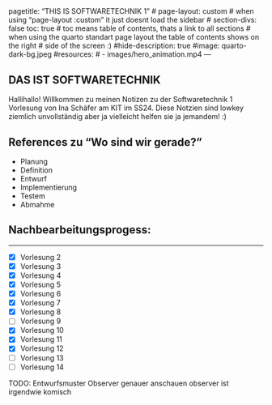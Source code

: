 <!--TAGS-->
---
pagetitle: "THIS IS SOFTWARETECHNIK 1"
# page-layout: custom
# when using "page-layout :custom" it just doesnt load the sidebar
# section-divs: false
toc: true
# toc means table of contents, thats a link to all sections
# when using the quarto standart page layout the table of contents shows on the right # side of the screen :)
#hide-description: true
#image: quarto-dark-bg.jpeg
#resources: 
#  - images/hero_animation.mp4
---
<!--/TAGS-->

## DAS IST SOFTWARETECHNIK

Hallihallo! Willkommen zu meinen Notizen zu der Softwaretechnik 1 Vorlesung von Ina Schäfer am KIT im SS24. Diese Notzien sind lowkey ziemlich unvollständig aber ja vielleicht helfen sie ja jemandem! :)


## References zu "Wo sind wir gerade?"
- Planung
- Definition
- Entwurf
- Implementierung
- Testem
- Abmahme

## Nachbearbeitungsprogess:
***

- [X] Vorlesung 2
- [X] Vorlesung 3
- [X] Vorlesung 4
- [X] Vorlesung 5
- [X] Vorlesung 6
- [X] Vorlesung 7
- [X] Vorlesung 8
- [ ] Vorlesung 9
- [X] Vorlesung 10
- [X] Vorlesung 11
- [X] Vorlesung 12
- [ ] Vorlesung 13
- [ ] Vorlesung 14

TODO: Entwurfsmuster Observer genauer anschauen observer ist irgendwie komisch